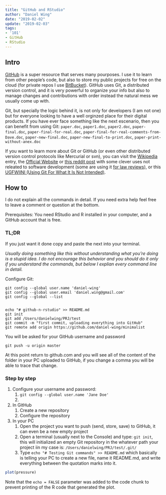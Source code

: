 ```yaml
---
title: "GitHub and RStudio"
author: "Daniel Wing"
date: "2019-02-02"
update: "2019-02-03"
tags:
- '101'
- GitHub
- RStudio
---
```


## Intro

[GitHub](https://github.com) is a super resource that serves many pourposes. I use it to learn from other people's code, but also to store my public projects for free on the cloud (for private repos I use [BitBucket](https://bitbucket.org)). GitHub uses Git, a distributed version control, and it is very powerful to organize your info but also to manage changes and contributions with order instead the natural mess we usually come up with.

Git, but specially the logic behind it, is not only for developers (I am not one) but for everyone looking to have a well orginzed place for their digital products. If you have ever face something like the next escenario, then you can benefit from using Git: ```paper.doc```, ```paper1.doc```, ```paper2.doc```, ```paper-final.doc```, ```paper-final-for-real.doc```, ```paper-final-for-real-comments-from-Dave.doc```, ```paper-new-final.doc```, ```paper-new-final-to-print.doc```, ```paper-print-without-anex.doc```

If you want to learn more about Git or GitHub (or even other distributed version control protocols like Mercurial or svn), you can visit the [Wikipedia](https://en.wikipedia.org/wiki/Git) entry, the [Official Website](https://git-scm.com/) or [this reddit post](https://www.reddit.com/r/git/comments/376z83/what_unusualunconventional_uses_have_you_found/) with some clever uses not releated to software development (some are using it [for law reviews](https://github.com/steeve/france.code-civil)), or this [UGFWIINI (Using Git For What It Is Not Intended)](https://public-inbox.org/git/3f4fd2640903030709r6e585d9j57ad3ae08cf38df1@mail.gmail.com/T/#m2a22bb4134907f7a4dfe8a6c1160e13bac1abf45).

## How to

I do not explain all the commands in detail. If you need extra help feel free to leave a comment or question at the bottom.

Prerequisites: You need RStudio and R installed in your computer, and a GitHub account that is free.

### TL;DR

If you just want it done copy and paste the next into your terminal.

*Usually doing something like this without understanding what you're doing is a stupid idea. I do not encourage this behavior and you should do it only if you understand the commands, but below I explian every command line in detail.*

Configure Git:

```
git config --global user.name 'daniel-wing'
git config --global user.email 'daniel.wing@gmail.com'
git config --global --list


echo "# github-n-rstudio" >> README.md
git init
git add /Users/danielwing/PRJ/test
git commit -m "first commit, uploading everything into GitHub"
git remote add origin https://github.com/daniel-wing/minimalist
```
You will be asked for your GitHub username and password

```
git push -u origin master
```
At this point return to github.com and you will see all of the content of the folder in your PC uploaded to GitHub, if you change a comma you will be able to trace that change.

### Step by step

1. Configure your username and password:
    1. ```git config --global user.name 'Jane Doe'```
    1. 


1. In GitHub
    1. Create a new repository
    1. Configure the repository
1. In your PC
    1. Open the project you want to push (send, store, save) to GitHub, it can even be a new empty project
    1. Open a terminal (usually next to the Console) and type: ```git init```, this will initialized an empty Git repository in the whatever path your project iin my case is: ```/Users/danielwing/PRJ/test/.git/```
    1. Type ```echo "# Testing Git commands" >> README.md``` which basically is telling your PC to create a new file, name it README.md, and write everything between the quotation marks into it.







```r
plot(pressure)
```

Note that the `echo = FALSE` parameter was added to the code chunk to prevent printing of the R code that generated the plot.
